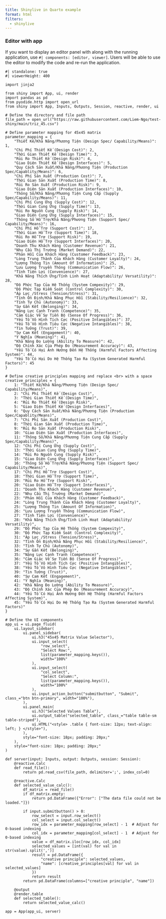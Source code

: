 ```yaml
---
title: Shinylive in Quarto example
format: html
filters:
  - shinylive
---
```

### Editor with app

If you want to display an editor panel with along with the running application, use `#| components: [editor, viewer]`. Users will be able to use the editor to modify the code and re-run the application.

```shinylive-python
#| standalone: true
#| viewerHeight: 400

import jinja2

from shiny import App, ui, render
import pandas as pd
from pyodide.http import open_url
from shiny import App, Inputs, Outputs, Session, reactive, render, ui

# Define the directory and file path
file_path = open_url("https://raw.githubusercontent.com/Liem-Ngo/test-shiny/main/triz_45.csv")

# Define parameter mapping for 45x45 matrix
parameter_mapping = {
    "Thiết Kế/Khả Năng/Phương Tiện (Design Spec/ Capability/Means)": 1,
    "Chi Phí Thiết Kế (Design Cost)": 2,
    "Thời Gian Thiết Kế (Design Time)": 3,
    "Rủi Ro Thiết Kế (Design Risk)": 4,
    "Giao Diện Thiết Kế (Design Interfaces)": 5,
    "Quy Cách Sản Xuất/Khả Năng/Phương Tiện (Production Spec/Capablity/Means)": 6,
    "Chi Phí Sản Xuất (Production Cost)": 7,
    "Thời Gian Sản Xuất (Production Time)": 8,
    "Rủi Ro Sản Xuất (Production Risk)": 9,
    "Giao Diện Sản Xuất (Production Interfaces)": 10,
    "Thông Số/Khả Năng/Phương Tiện Cung Cấp (Supply Spec/Capability/Means)": 11,
    "Chi Phí Cung Ứng (Supply Cost)": 12,
    "Thời Gian Cung Ứng (Supply Time)": 13,
    "Rủi Ro Nguồn Cung (Supply Risk)": 14,
    "Giao Diện Cung Ứng (Supply Interfaces)": 15,
    "Thông Số Hỗ Trợ/Khả Năng/Phương Tiện (Support Spec/ Capability/Means)": 16,
    "Chi Phí Hỗ Trợ (Support Cost)": 17,
    "Thời Gian Hỗ Trợ (Support Time)": 18,
    "Rủi Ro Hỗ Trợ (Support Risk)": 19,
    "Giao Diện Hỗ Trợ (Support Interfaces)": 20,
    "Doanh Thu Khách Hàng (Customer Revenue)": 21,
    "Nhu Cầu Thị Trường (Market Demand)": 22,
    "Phản Hồi Của Khách Hàng (Customer Feedback)": 23,
    "Lòng Trung Thành Của Khách Hàng (Customer Loyalty)": 24,
    "Lượng Thông Tin (Amount Of Information)": 25,
    "Lưu Lượng Truyền Thông (Communication Flow)": 26,
    "Tính Tiện Lợi (Convenience)": 27,
    "Khả Năng Thích Ứng/Tính Linh Hoạt (Adaptability/ Versatility)": 28,
    "Độ Phức Tạp Của Hệ Thống (System Compexity)": 29,
    "Độ Phức Tạp Kiểm Soát (Control Complexity)": 30,
    "Áp Lực /Stress (Tension/Stress)": 31,
    "Tính Ổn Định/Khả Năng Phục Hồi (Stability/Resilience)": 32,
    "Tính Tự Chủ (Autonomy)": 33,
    "Sự Gắn Kết (Belonging)": 34,
    "Năng Lực Cạnh Tranh (Competence)": 35,
    "Cảm Giác Về Sự Tiến Bộ (Sense Of Progress)": 36,
    "Yếu Tố Vô Hình Tích Cực (Positive Intangibles)": 37,
    "Yếu Tố Vô Hình Tiêu Cực (Negative Intangibles)": 38,
    "Tin Tưởng (Trust)": 39,
    "Sự Cam Kết (Engagement)": 40,
    "Ý Nghĩa (Meaning)": 41,
    "Khả Năng Đo Lường (Ability To Measure)": 42,
    "Độ Chính Xác Của Phép Đo (Measurement Accuracy)": 43,
    "Yếu Tố Có Hại Ảnh Hưởng Đến Hệ Thống (Harmful Factors Affecting System)": 44,
    "Yếu Tố Có Hại Do Hệ Thống Tạo Ra (System Generated Harmful Factors)": 45
}

# Define creative principles mapping and replace <br> with a space
creative_principles = {
    1: "Thiết Kế/Khả Năng/Phương Tiện (Design Spec/ Capability/Means)",
    2: "Chi Phí Thiết Kế (Design Cost)",
    3: "Thời Gian Thiết Kế (Design Time)",
    4: "Rủi Ro Thiết Kế (Design Risk)",
    5: "Giao Diện Thiết Kế (Design Interfaces)",
    6: "Quy Cách Sản Xuất/Khả Năng/Phương Tiện (Production Spec/Capablity/Means)",
    7: "Chi Phí Sản Xuất (Production Cost)",
    8: "Thời Gian Sản Xuất (Production Time)",
    9: "Rủi Ro Sản Xuất (Production Risk)",
    10: "Giao Diện Sản Xuất (Production Interfaces)",
    11: "Thông Số/Khả Năng/Phương Tiện Cung Cấp (Supply Spec/Capability/Means)",
    12: "Chi Phí Cung Ứng (Supply Cost)",
    13: "Thời Gian Cung Ứng (Supply Time)",
    14: "Rủi Ro Nguồn Cung (Supply Risk)",
    15: "Giao Diện Cung Ứng (Supply Interfaces)",
    16: "Thông Số Hỗ Trợ/Khả Năng/Phương Tiện (Support Spec/ Capability/Means)",
    17: "Chi Phí Hỗ Trợ (Support Cost)",
    18: "Thời Gian Hỗ Trợ (Support Time)",
    19: "Rủi Ro Hỗ Trợ (Support Risk)",
    20: "Giao Diện Hỗ Trợ (Support Interfaces)",
    21: "Doanh Thu Khách Hàng (Customer Revenue)",
    22: "Nhu Cầu Thị Trường (Market Demand)",
    23: "Phản Hồi Của Khách Hàng (Customer Feedback)",
    24: "Lòng Trung Thành Của Khách Hàng (Customer Loyalty)",
    25: "Lượng Thông Tin (Amount Of Information)",
    26: "Lưu Lượng Truyền Thông (Communication Flow)",
    27: "Tính Tiện Lợi (Convenience)",
    28: "Khả Năng Thích Ứng/Tính Linh Hoạt (Adaptability/ Versatility)",
    29: "Độ Phức Tạp Của Hệ Thống (System Compexity)",
    30: "Độ Phức Tạp Kiểm Soát (Control Complexity)",
    31: "Áp Lực /Stress (Tension/Stress)",
    32: "Tính Ổn Định/Khả Năng Phục Hồi (Stability/Resilience)",
    33: "Tính Tự Chủ (Autonomy)",
    34: "Sự Gắn Kết (Belonging)",
    35: "Năng Lực Cạnh Tranh (Competence)",
    36: "Cảm Giác Về Sự Tiến Bộ (Sense Of Progress)",
    37: "Yếu Tố Vô Hình Tích Cực (Positive Intangibles)",
    38: "Yếu Tố Vô Hình Tiêu Cực (Negative Intangibles)",
    39: "Tin Tưởng (Trust)",
    40: "Sự Cam Kết (Engagement)",
    41: "Ý Nghĩa (Meaning)",
    42: "Khả Năng Đo Lường (Ability To Measure)",
    43: "Độ Chính Xác Của Phép Đo (Measurement Accuracy)",
    44: "Yếu Tố Có Hại Ảnh Hưởng Đến Hệ Thống (Harmful Factors Affecting System)",
    45: "Yếu Tố Có Hại Do Hệ Thống Tạo Ra (System Generated Harmful Factors)"
}

# Define the UI components
app_ui = ui.page_fluid(
    ui.layout_sidebar(
        ui.panel_sidebar(
            ui.h3("45x45 Matrix Value Selector"),
            ui.input_select(
                "row_select",
                "Select Row:",
                list(parameter_mapping.keys()),
                width="100%"
            ),
            ui.input_select(
                "col_select",
                "Select Column:",
                list(parameter_mapping.keys()),
                width="100%"
            ),
            ui.input_action_button("submitbutton", "Submit", class_="btn btn-primary", width="100%"),
        ),
        ui.panel_main(
            ui.h3("Selected Values Table"),
            ui.output_table("selected_table", class_="table table-sm table-striped"),
            ui.HTML("<style> .table { font-size: 12px; text-align: left; } </style>"),
        ),
        style="font-size: 18px; padding: 20px;"
    ),
    style="font-size: 18px; padding: 20px;"
)

def server(input: Inputs, output: Outputs, session: Session):
    @reactive.Calc
    def read_file():
        return pd.read_csv(file_path, delimiter=';', index_col=0)

    @reactive.Calc
    def selected_value_calc():
        df_matrix = read_file()
        if df_matrix.empty:
            return pd.DataFrame({"Error": ["The data file could not be loaded."]})
        
        if input.submitbutton() > 0:
            row_select = input.row_select()
            col_select = input.col_select()
            row_idx = parameter_mapping[row_select] - 1  # Adjust for 0-based indexing
            col_idx = parameter_mapping[col_select] - 1  # Adjust for 0-based indexing
            value = df_matrix.iloc[row_idx, col_idx]
            selected_values = [int(val) for val in str(value).split(',')]
            result = pd.DataFrame({
                "creative principle": selected_values,
                "name": [creative_principles[val] for val in selected_values]
            })
            return result
        return pd.DataFrame(columns=["creative principle", "name"])

    @output
    @render.table
    def selected_table():
        return selected_value_calc()

app = App(app_ui, server)


```
